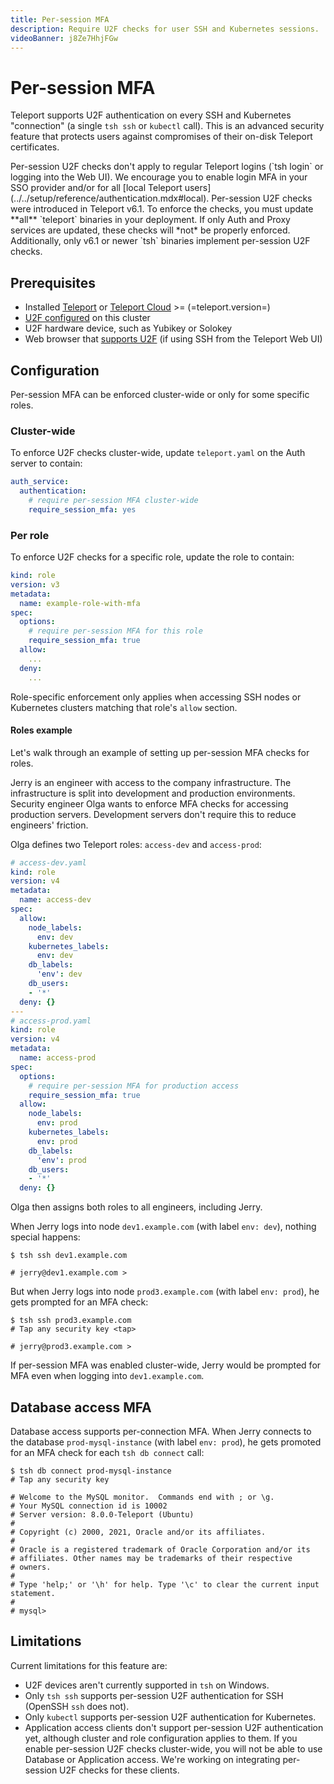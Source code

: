 ```yaml
---
title: Per-session MFA
description: Require U2F checks for user SSH and Kubernetes sessions.
videoBanner: j8Ze7HhjFGw
---
```


# Per-session MFA

Teleport supports U2F authentication on every SSH and Kubernetes "connection"
(a single `tsh ssh` or `kubectl` call). This is an advanced security feature
that protects users against compromises of their on-disk Teleport certificates.

<Admonition type="note">
  Per-session U2F checks don't apply to regular Teleport logins (`tsh login` or
  logging into the Web UI). We encourage you to enable login MFA in your SSO
  provider and/or for all [local Teleport
  users](../../setup/reference/authentication.mdx#local).
</Admonition>

<Admonition type="warning">
  Per-session U2F checks were introduced in Teleport v6.1. To enforce the
  checks, you must update **all** `teleport` binaries in your deployment. If
  only Auth and Proxy services are updated, these checks will *not* be properly
  enforced. Additionally, only v6.1 or newer `tsh` binaries implement
  per-session U2F checks.
</Admonition>

## Prerequisites

- Installed [Teleport](../getting-started.mdx) or [Teleport Cloud](../../cloud/introduction.mdx) >= (=teleport.version=)
- [U2F configured](u2f.mdx) on this cluster
- U2F hardware device, such as Yubikey or Solokey
- Web browser that [supports U2F](https://caniuse.com/u2f) (if using SSH from the Teleport Web UI)

## Configuration

Per-session MFA can be enforced cluster-wide or only for some specific roles.

### Cluster-wide

To enforce U2F checks cluster-wide, update `teleport.yaml` on the Auth server
to contain:

```yaml
auth_service:
  authentication:
    # require per-session MFA cluster-wide
    require_session_mfa: yes
```

### Per role

To enforce U2F checks for a specific role, update the role to contain:

```yaml
kind: role
version: v3
metadata:
  name: example-role-with-mfa
spec:
  options:
    # require per-session MFA for this role
    require_session_mfa: true
  allow:
    ...
  deny:
    ...
```

Role-specific enforcement only applies when accessing SSH nodes or Kubernetes clusters matching that role's `allow` section.

#### Roles example

Let's walk through an example of setting up per-session MFA checks for roles.

Jerry is an engineer with access to the company infrastructure. The
infrastructure is split into development and production environments. Security
engineer Olga wants to enforce MFA checks for accessing production servers.
Development servers don't require this to reduce engineers' friction.

Olga defines two Teleport roles: `access-dev` and `access-prod`:

```yaml
# access-dev.yaml
kind: role
version: v4
metadata:
  name: access-dev
spec:
  allow:
    node_labels:
      env: dev
    kubernetes_labels:
      env: dev
    db_labels:
      'env': dev
    db_users:
    - '*'
  deny: {}
---
# access-prod.yaml
kind: role
version: v4
metadata:
  name: access-prod
spec:
  options:
    # require per-session MFA for production access
    require_session_mfa: true
  allow:
    node_labels:
      env: prod
    kubernetes_labels:
      env: prod
    db_labels:
      'env': prod
    db_users:
    - '*'
  deny: {}
```

Olga then assigns both roles to all engineers, including Jerry.

When Jerry logs into node `dev1.example.com` (with label `env: dev`), nothing special happens:

```code
$ tsh ssh dev1.example.com

# jerry@dev1.example.com >
```

But when Jerry logs into node `prod3.example.com` (with label `env: prod`), he
gets prompted for an MFA check:

```code
$ tsh ssh prod3.example.com
# Tap any security key <tap>

# jerry@prod3.example.com >
```

If per-session MFA was enabled cluster-wide, Jerry would be prompted for MFA
even when logging into `dev1.example.com`.


## Database access MFA

Database access supports per-connection MFA. When Jerry connects to the database
`prod-mysql-instance` (with label `env: prod`), he gets
promoted for an MFA check for each `tsh db connect` call:

```
$ tsh db connect prod-mysql-instance
# Tap any security key

# Welcome to the MySQL monitor.  Commands end with ; or \g.
# Your MySQL connection id is 10002
# Server version: 8.0.0-Teleport (Ubuntu)
#
# Copyright (c) 2000, 2021, Oracle and/or its affiliates.
#
# Oracle is a registered trademark of Oracle Corporation and/or its
# affiliates. Other names may be trademarks of their respective
# owners.
#
# Type 'help;' or '\h' for help. Type '\c' to clear the current input statement.
#
# mysql>
```

## Limitations

Current limitations for this feature are:

- U2F devices aren't currently supported in `tsh` on Windows.
- Only `tsh ssh` supports per-session U2F authentication for SSH (OpenSSH `ssh`
  does not).
- Only `kubectl` supports per-session U2F authentication for Kubernetes.
- Application access clients don't support per-session U2F
  authentication yet, although cluster and role configuration applies to them.
  If you enable per-session U2F checks cluster-wide, you will not be able to
  use Database or Application access. We're working on integrating per-session
  U2F checks for these clients.
